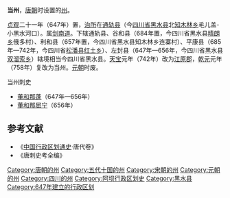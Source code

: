 '''当州'''，[[唐朝|唐朝]]时设置的[[州|州]]。

[[貞觀_(唐朝)|贞观]]二十一年（647年）置，[[治所|治所]]在[[通轨县|通轨县]]（今[[四川省|四川省]][[黑水县|黑水县]]北[[知木林乡|知木林乡]]毛儿盖-小黑水河口）。属[[剑南道|剑南道]]。下辖通轨县、谷和县（684年置，今四川省黑水县[[晴朗乡|晴朗乡]]俄多村）、利和县（657年置，今四川省黑水县知木林乡连寨村）、平康县（685年—742年，今四川省[[松潘县|松潘县]][[红土乡|红土乡]]）、左封县（647年—656年，今四川省黑水县[[双溜索乡|双溜索乡]]）辖境相当今四川省黑水县。[[天宝_(唐朝)|天宝]]元年（742年）改为[[江原郡_(唐朝)|江原郡]]，[[乾元_(唐朝)|乾元]]元年（758年）复改为当州。[[元朝|元朝]]时废。

;当州刺史
* [[董和那蓬|董和那蓬]]（647年—656年）
* [[董和那屈宁|董和那屈宁]]（656年）

==参考文献==
*《[[中国行政区划通史|中国行政区划通史]]·唐代卷》
*《唐刺史考全编》
{{唐朝行政區劃|nocat}}
{{四川行政区划小作品}}
{{DEFAULTSORT:D}}
[[Category:唐朝的州|Category:唐朝的州]]
[[Category:五代十国的州|Category:五代十国的州]]
[[Category:宋朝的州|Category:宋朝的州]]
[[Category:元朝的州|Category:元朝的州]]
[[Category:四川的州|Category:四川的州]]
[[Category:阿坝行政区划史|Category:阿坝行政区划史]]
[[Category:黑水县|Category:黑水县]]
[[Category:647年建立的行政区划|Category:647年建立的行政区划]]